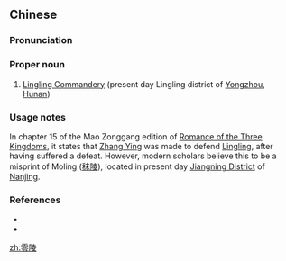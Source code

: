==Chinese==
{{zh-forms}}

===Pronunciation===
{{zh-pron
|m=Línglíng
|cat=pn
}}

===Proper noun===
{{zh-proper noun}}

# {{lb|zh|archaic}} [[w:Yongzhou|Lingling Commandery]] (present day Lingling district of [[w:Yongzhou|Yongzhou]], [[Hunan]])

===Usage notes===
In chapter 15 of the Mao Zonggang edition of [[w:Romance of the Three Kingdoms|Romance of the Three Kingdoms]], it states that [[w:Zhang Ying (Han Dynasty)|Zhang Ying]] was made to defend [[w:Yongzhou|Lingling]], after having suffered a defeat. However, modern scholars believe this to be a misprint of Moling ([[秣陵]]), located in present day [[w:Jiangning District|Jiangning District]] of [[Nanjing]].

===References===
* {{pedialite|永州市|lang=zh}}
* {{cite-book
|last=Luo
|first=Guanzhong
|authorlink=w:Luo Guanzhong
|coauthors=
|year=2006
|title=Annotated [[s:Romance of the Three Kingdoms/Chapter 15#16|Romance of the Three Kingdoms/Chapter 15]], page 193, note 15
|language=Mandarin
|publisher=
|location=
|isbn=957911305X
}}

[[zh:零陵]]